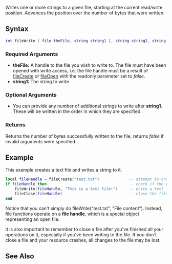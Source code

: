 
{{Server client function}}
Writes one or more strings to a given file, starting at the current read/write position. Advances the position over the number of bytes that were written.

==Syntax==
<syntaxhighlight lang="lua">
int fileWrite ( file theFile, string string1 [, string string2, string string3 ...])
</syntaxhighlight>
{{OOP||[[/file.md|file]]:write}}

===Required Arguments===
*'''theFile:''' A handle to the file you wish to write to. The file must have been opened with write access, i.e. the file handle must be a result of [[/fileCreate.md|fileCreate]] or [[/fileOpen.md|fileOpen]] with the readonly parameter set to ''false''.
*'''string1:''' The string to write.

===Optional Arguments===
*You can provide any number of additional strings to write after '''string1'''. These will be written in the order in which they are specified.

===Returns===
Returns the number of bytes successfully written to the file, returns ''false'' if invalid arguments were specified.

==Example==
This example creates a text file and writes a string to it.
<syntaxhighlight lang="lua">
local fileHandle = fileCreate("test.txt")             -- attempt to create a new file
if fileHandle then                                    -- check if the creation succeeded
    fileWrite(fileHandle, "This is a test file!")     -- write a text line
    fileClose(fileHandle)                             -- close the file once you're done with it
end
</syntaxhighlight>
Notice that you can't simply do fileWrite("test.txt", "File content"). Instead, file functions operate on a '''file handle''', which is a special object representing an open file.

It is also important to remember to close a file after you've finished all your operations on it, especially if you've been writing to the file. If you don't close a file and your resource crashes, all changes to the file may be lost.
==See Also==
{{File functions}}